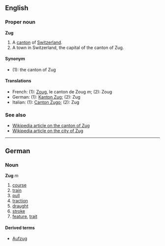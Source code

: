 ==English==
===Proper noun===
'''Zug'''

#A [[canton]] of [[Switzerland]].
#A town in Switzerland, the capital of the canton of Zug.

====Synonym====
*(1): the canton of Zug

====Translations====
*French: (1): [[Zoug]], le canton de Zoug ''m''; (2): Zoug
*German: (1): [[Kanton Zug]]; (2): Zug
*Italian: (1): [[Canton Zugo]]; (2): Zug

===See also===
*[[en:Canton_of_Zug|Wikipedia article on the canton of Zug]]
*[[en:Zug|Wikipedia article on the city of Zug]]

----

==German==
===Noun===
'''Zug''' ''m''

# [[course]]
# [[train]]
# [[pull]]
# [[traction]]
# [[draught]]
# [[stroke]]
# [[feature]], [[trait]]

====Derived terms====
*[[Aufzug]]
